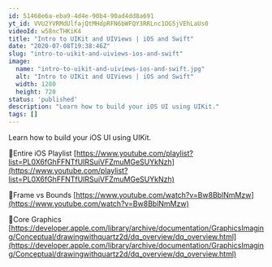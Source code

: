 ```yaml
---
id: 51468e6a-eba9-4d4e-90b4-90ad4dd8a691
yt_id: VVU2YVRMdUlfajQtMHdpRFN6bWFQY3RRLnc1OG5jVEhLaUs0
videoId: w58ncTHKiK4
title: "Intro to UIKit and UIViews | iOS and Swift"
date: "2020-07-08T19:38:46Z"
slug: "intro-to-uikit-and-uiviews-ios-and-swift"
image: 
  name: "intro-to-uikit-and-uiviews-ios-and-swift.jpg"
  alt: "Intro to UIKit and UIViews | iOS and Swift"
  width: 1280
  height: 720
status: 'published'
description: "Learn how to build your iOS UI using UIKit."
tags: []
---
```


Learn how to build your iOS UI using UIKit.

🔗Entire iOS Playlist 
[https://www.youtube.com/playlist?list=PL0X6fGhFFNTfUIRSuiVFZmuMGeSUYkNzh](https://www.youtube.com/playlist?list=PL0X6fGhFFNTfUIRSuiVFZmuMGeSUYkNzh)

🔗Frame vs Bounds
[https://www.youtube.com/watch?v=Bw8BblNmMzw](https://www.youtube.com/watch?v=Bw8BblNmMzw)

🔗Core Graphics
[https://developer.apple.com/library/archive/documentation/GraphicsImaging/Conceptual/drawingwithquartz2d/dq_overview/dq_overview.html](https://developer.apple.com/library/archive/documentation/GraphicsImaging/Conceptual/drawingwithquartz2d/dq_overview/dq_overview.html)


